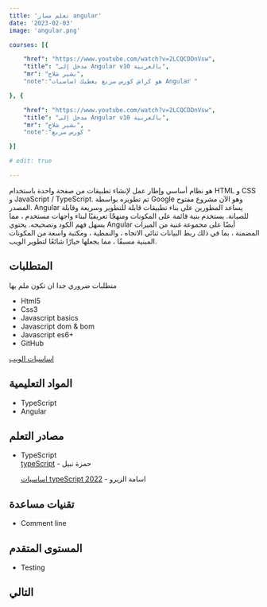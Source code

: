```yaml
---
title: 'تعلم مسار angular'
date: '2023-02-03'
image: 'angular.png'

courses: [{  

    "href": "https://www.youtube.com/watch?v=2LCQCDDnVsw",  
    "title": "مدخل إلى Angular v10 بالعربية",
    "mr": "بشير شلاح", 
    "note":"هو كراش كورس سريع يعطيك اساسيات Angular " 

}, {  

    "href": "https://www.youtube.com/watch?v=2LCQCDDnVsw",  
    "title": "مدخل إلى Angular v10 بالعربية",
    "mr": "بشير شلاح",
    "note":"كورس سريع " 

}]

# edit: true

---  
```


هو نظام أساسي وإطار عمل لإنشاء تطبيقات من صفحة واحدة باستخدام HTML و CSS و JavaScript / TypeScript. تم تطويره بواسطة Google وهو الآن مشروع مفتوح المصدر. Angular يساعد المطورين على بناء تطبيقات قابلة للتطوير وسريعة وقابلة للصيانة. يستخدم بنية قائمة على المكونات ومنهجًا تعريفيًا لبناء واجهات مستخدم ، مما يسهل فهم الكود وتصحيحه. يحتوي Angular أيضًا على مجموعة غنية من الميزات المضمنة ، بما في ذلك ربط البيانات ثنائي الاتجاه ، والنمطية ، ومكتبة واسعة من المكونات المبنية مسبقًا ، مما يجعلها خيارًا شائعًا لتطوير الويب.

## المتطلبات

متطلبات ضروري جدا ان تكون ملم  بها

* Html5
* Css3
* Javascript basics
* Javascript dom & bom
* Javascript es6+
* GitHub

[اساسيات الويب](/web-basics) 

## المواد التعليمية

* TypeScript 
* Angular

## مصادر التعلم 

* TypeScript \
    [typeScript](https://www.youtube.com/playlist?list=PLtFbQRDJ11kH1RHmJD7DYtV9RXY42Al5g) - حمزة نبيل

    [اساسيات typeScript 2022](https://www.youtube.com/playlist?list=PLDoPjvoNmBAy532K9M_fjiAmrJ0gkCyLJ) - اسامة الزيرو

<!-- import Card from '../theme/card'; 

<Card. Courses data={
   
} /> -->

  

## تقنيات مساعدة 

* Comment line

## المستوى المتقدم  

* Testing
<!-- * nuxtjs  -->

## التالي 

<!-- **full stack** كما في react بامكانك استخدام اي مسار `back-end` يدعم `Restful api` وافضل خيار يمكنك استخدامه `nodejs expressjs` . حيث بعد تعلمه بامكانك استخدامه مع `nuxtjs` .

كما بامكانك تعلم `laraval` لانه ياتي مدمج معه . ومنتشر بشكل واسع في السوق .

خيارات اخرى بامكانك استخدم اي اطار عمل تعمل به مثل `laraval, django, flask  , spring..` عبر `Restful api` او  `graphQL` -->

 
  
